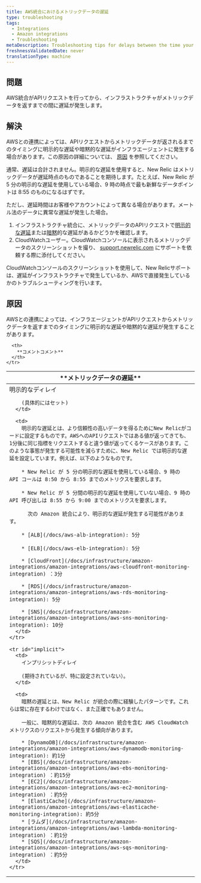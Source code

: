 ```yaml
---
title: AWS統合におけるメトリックデータの遅延
type: troubleshooting
tags:
  - Integrations
  - Amazon integrations
  - Troubleshooting
metaDescription: Troubleshooting tips for delays between the time your AWS integration makes an API request and New Relic infrastructure monitoring returns the metric data.
freshnessValidatedDate: never
translationType: machine
---
```


## 問題

AWS統合がAPIリクエストを行ってから、インフラストラクチャがメトリックデータを返すまでの間に遅延が発生します。

## 解決

AWSとの連携によっては、APIリクエストからメトリックデータが返されるまでのタイミングに明示的な遅延や暗黙的な遅延がインフラエージェントに発生する場合があります。この原因の詳細については、 [原因](#cause) を参照してください。

通常、遅延は合計されません。明示的な遅延を使用すると、New Relic はメトリックデータが遅延時点のものであることを期待します。たとえば、New Relic が 5 分の明示的な遅延を使用している場合、9 時の時点で最も新鮮なデータポイントは 8:55 のものになるはずです。

ただし、遅延時間はお客様やアカウントによって異なる場合があります。メートル法のデータに異常な遅延が発生した場合。

1. インフラストラクチャ統合に、メトリックデータのAPIリクエストで[明示的な遅延](#explicit)または[暗黙](#implicit)的な遅延があるかどうかを確認します。
2. CloudWatchユーザー。CloudWatchコンソールに表示されるメトリックデータのスクリーンショットを撮り、 [support.newrelic.com](https://support.newrelic.com/) にサポートを依頼する際に添付してください。

CloudWatchコンソールのスクリーンショットを使用して、New Relicサポートは、遅延がインフラストラクチャで発生しているか、AWSで直接発生しているかのトラブルシューティングを行います。

## 原因

AWSとの連携によっては、インフラエージェントがAPIリクエストからメトリックデータを返すまでのタイミングに明示的な遅延や暗黙的な遅延が発生することがあります。

<table>
  <thead>
    <tr>
      <th style={{ width: "200px" }}>
        **メトリックデータの遅延**
      </th>

      <th>
        **コメントコメント**
      </th>
    </tr>
  </thead>

  <tbody>
    <tr id="explicit">
      <td>
        明示的なディレイ

        (具体的にはセット)
      </td>

      <td>
        明示的な遅延とは、より信頼性の高いデータを得るためにNew Relicがコードに設定するものです。AWSへのAPIリクエストではある値が返ってきても、1分後に同じ指標をリクエストすると違う値が返ってくるケースがあります。このような事態が発生する可能性を減らすために、New Relic では明示的な遅延を設定しています。例えば、以下のようなものです。

        * New Relic が 5 分の明示的な遅延を使用している場合、9 時の API コールは 8:50 から 8:55 までのメトリクスを要求します。

        * New Relic が 5 分間の明示的な遅延を使用していない場合、9 時の API 呼び出しは 8:55 から 9:00 までのメトリクスを要求します。

          次の Amazon 統合により、明示的な遅延が発生する可能性があります。

        * [ALB](/docs/aws-alb-integration): 5分

        * [ELB](/docs/aws-elb-integration): 5分

        * [CloudFront](/docs/infrastructure/amazon-integrations/amazon-integrations/aws-cloudfront-monitoring-integration) ：3分

        * [RDS](/docs/infrastructure/amazon-integrations/amazon-integrations/aws-rds-monitoring-integration): 5分

        * [SNS](/docs/infrastructure/amazon-integrations/amazon-integrations/aws-sns-monitoring-integration): 10分
      </td>
    </tr>

    <tr id="implicit">
      <td>
        インプリシットディレイ

        (期待されているが、特に設定されていない）。
      </td>

      <td>
        暗黙の遅延とは、New Relic が統合の際に経験したパターンです。これらは常に存在するわけではなく、また正確でもありません。

        一般に、暗黙的な遅延は、次の Amazon 統合を含む AWS CloudWatch メトリクスのリクエストから発生する傾向があります。

        * [DynamoDB](/docs/infrastructure/amazon-integrations/amazon-integrations/aws-dynamodb-monitoring-integration): 約1分
        * [EBS](/docs/infrastructure/amazon-integrations/amazon-integrations/aws-ebs-monitoring-integration) ：約15分
        * [EC2](/docs/infrastructure/amazon-integrations/amazon-integrations/aws-ec2-monitoring-integration) ：約5分
        * [ElastiCache](/docs/infrastructure/amazon-integrations/amazon-integrations/aws-elasticache-monitoring-integration): 約5分
        * [ラムダ](/docs/infrastructure/amazon-integrations/amazon-integrations/aws-lambda-monitoring-integration) ：約1分
        * [SQS](/docs/infrastructure/amazon-integrations/amazon-integrations/aws-sqs-monitoring-integration) ：約5分
      </td>
    </tr>
  </tbody>
</table>